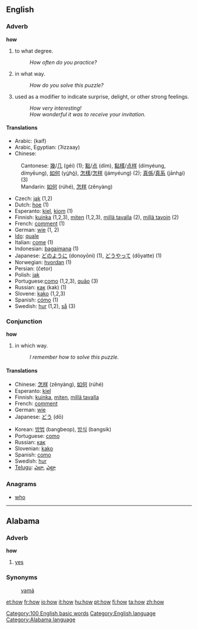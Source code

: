==English==

{{rank|through|himself|go|118|how|long|am|way}}

===Adverb===
'''how'''

#to what degree.
#: ''How often do you practice?''
#in what way.
#: ''How do you solve this puzzle?''
#used as a modifier to indicate surprise, delight, or other strong feelings.
#: ''How very interesting!''
#: ''How wonderful it was to receive your invitation.''

==== Translations ====
*Arabic: {{ARchar|[[كيف]]}} (kaif)
*Arabic, Egyptian: {{ARchar|[[إزاى]]}} (ʔizzaay)
*Chinese:
:Cantonese: [[幾]]/[[几]] (géi) (1); [[點]]/[[点]] (dím), [[點樣]]/[[点样]] (dímyéung, dímyēung), [[如何]] (y<u>ù</u>h<u>ò</u>), [[怎樣]]/[[怎样]] (jámyéung) (2); [[真係]]/[[真系]] (jānh<u>a</u>i) (3)
:Mandarin: [[如何]] (rúhé), [[怎样]] (zěnyàng)
*Czech: [[jak]] (1,2)
*Dutch: [[hoe]] (1)
*Esperanto: [[kiel]], [[kiom]] (1)
*Finnish: [[kuinka]] (1,2,3), [[miten]] (1,2,3), [[millä tavalla]] (2), [[millä tavoin]] (2)
*French: [[comment]] (1)
*German: [[wie]] (1, 2)
*[[Ido]]: [[quale]]
*Italian: [[come]] (1)
*Indonesian: [[bagaimana]] (1)
*Japanese: [[どのように]] (donoyōni) (1), [[どうやって]] (dōyatte) (1)
*Norwegian: [[hvordan]] (1)
*Persian: {{FAchar|[[چطور|چِطَور]]}} (četor)
*Polish: [[jak]]
*Portuguese:[[como]] (1,2,3), [[quão]] (3)
*Russian: [[как]] (kak) (1)
*Slovene: [[kako]] (1,2,3)
*Spanish: [[cómo]] (1)
*Swedish: [[hur]] (1,2), [[så]] (3)

===Conjunction===
'''how'''

#in which way.
#: ''I remember how to solve this puzzle.''

====Translations====
{{top}}
*Chinese: [[怎样]] (zěnyàng), [[如何]] (rúhé)
*Esperanto: [[kiel]]
*Finnish: [[kuinka]], [[miten]], [[millä tavalla]]
*French: [[comment#French|comment]]
*German: [[wie]]
*Japanese: [[どう]] (dō)
{{mid}}
*Korean: [[방법]] (bangbeop), [[방식]] (bangsik)
*Portuguese: [[como#Portuguese|como]]
*Russian: [[как#Russian|как]]
*Slovenian: [[kako]]
*Spanish: [[como#Spanish|como]]
*Swedish: [[hur]]
*[[Telugu]]: [[ఎలా]], [[ఎట్లా]]
{{bottom}}

===Anagrams===
*[[who]]

[[Category:100 English basic words]]
[[Category:English language]]


----

==Alabama==
===Adverb===
'''how'''
# [[yes]]

===Synonyms===
:[[yamá]]
[[Category:Alabama language]]

[[et:how]]
[[fr:how]]
[[io:how]]
[[it:how]]
[[hu:how]]
[[pt:how]]
[[fi:how]]
[[ta:how]]
[[zh:how]]